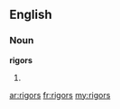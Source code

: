 ==English==

===Noun===
'''rigors'''

# {{US}} {{plural of|[[rigor]]}}

[[ar:rigors]]
[[fr:rigors]]
[[my:rigors]]